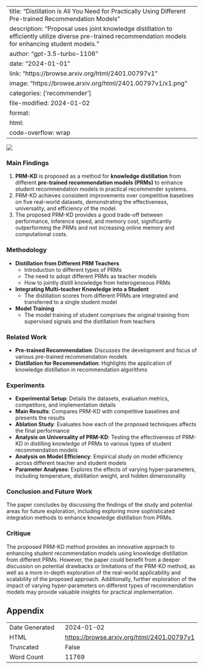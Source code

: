 
---
title: "Distillation is All You Need for Practically Using Different Pre-trained Recommendation Models"
description: "Proposal uses joint knowledge distillation to efficiently utilize diverse pre-trained recommendation models for enhancing student models."
author: "gpt-3.5-turbo-1106"
date: "2024-01-01"
link: "https://browse.arxiv.org/html/2401.00797v1"
image: "https://browse.arxiv.org/html/2401.00797v1/x1.png"
categories: ['recommender']
file-modified: 2024-01-02
format:
  html:
    code-overflow: wrap
---

![](https://browse.arxiv.org/html/2401.00797v1/x1.png)

### Main Findings
1. **PRM-KD** is proposed as a method for **knowledge distillation** from different **pre-trained recommendation models (PRMs)** to enhance student recommendation models in practical recommender systems.
2. PRM-KD achieves consistent improvements over competitive baselines on five real-world datasets, demonstrating the effectiveness, universality, and efficiency of the model.
3. The proposed PRM-KD provides a good trade-off between performance, inference speed, and memory cost, significantly outperforming the PRMs and not increasing online memory and computational costs.

### Methodology
- **Distillation from Different PRM Teachers**
  - Introduction to different types of PRMs
  - The need to adopt different PRMs as teacher models
  - How to jointly distill knowledge from heterogeneous PRMs
- **Integrating Multi-teacher Knowledge into a Student**
  - The distillation scores from different PRMs are integrated and transferred to a single student model
- **Model Training**
  - The model training of student comprises the original training from supervised signals and the distillation from teachers

### Related Work
- **Pre-trained Recommendation**: Discusses the development and focus of various pre-trained recommendation models 
- **Distillation for Recommendation**: Highlights the application of knowledge distillation in recommendation algorithms

### Experiments
- **Experimental Setup**: Details the datasets, evaluation metrics, competitors, and implementation details
- **Main Results**: Compares PRM-KD with competitive baselines and presents the results
- **Ablation Study**: Evaluates how each of the proposed techniques affects the final performance
- **Analysis on Universality of PRM-KD**: Testing the effectiveness of PRM-KD in distilling knowledge of PRMs to various types of student recommendation models
- **Analysis on Model Efficiency**: Empirical study on model efficiency across different teacher and student models
- **Parameter Analyses**: Explores the effects of varying hyper-parameters, including temperature, distillation weight, and hidden dimensionality

### Conclusion and Future Work
The paper concludes by discussing the findings of the study and potential areas for future exploration, including exploring more sophisticated integration methods to enhance knowledge distillation from PRMs.

### Critique
The proposed PRM-KD method provides an innovative approach to enhancing student recommendation models using knowledge distillation from different PRMs. However, the paper could benefit from a deeper discussion on potential drawbacks or limitations of the PRM-KD method, as well as a more in-depth exploration of the real-world applicability and scalability of the proposed approach. Additionally, further exploration of the impact of varying hyper-parameters on different types of recommendation models may provide valuable insights for practical implementation.

## Appendix

|          |          |
|----------|----------|
| Date Generated     | 2024-01-02       |
| HTML     | [https://browse.arxiv.org/html/2401.00797v1](https://browse.arxiv.org/html/2401.00797v1)       |
| Truncated       | False       |
| Word Count       | 11769       |